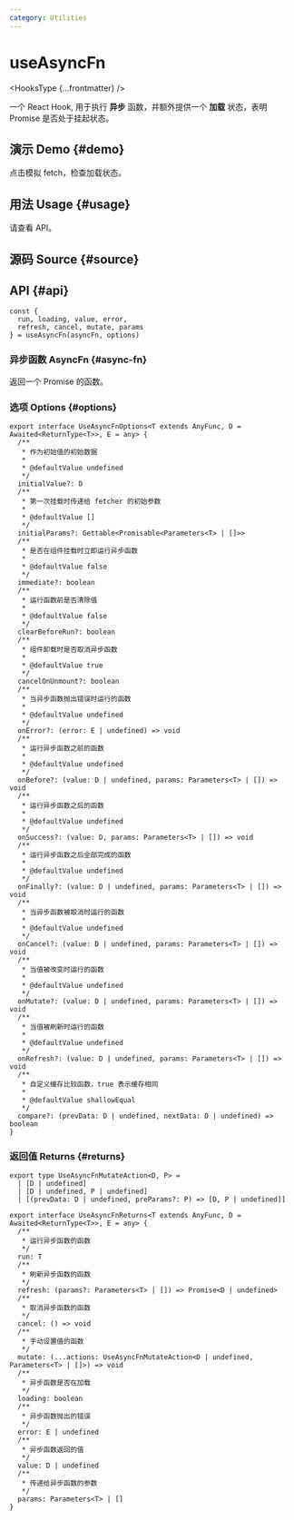 ```yaml
---
category: Utilities
---
```


# useAsyncFn


<HooksType {...frontmatter} />

一个 React Hook, 用于执行 **异步** 函数，并额外提供一个 **加载** 状态，表明 Promise 是否处于挂起状态。

## 演示 Demo \{#demo}

点击模拟 fetch，检查加载状态。


<App />

## 用法 Usage \{#usage}

请查看 API。

## 源码 Source \{#source}


<Source />

## API \{#api}

```tsx
const {
  run, loading, value, error,
  refresh, cancel, mutate, params
} = useAsyncFn(asyncFn, options)
```

### 异步函数 AsyncFn \{#async-fn}

返回一个 Promise 的函数。

### 选项 Options \{#options}

```tsx
export interface UseAsyncFnOptions<T extends AnyFunc, D = Awaited<ReturnType<T>>, E = any> {
  /**
   * 作为初始值的初始数据
   *
   * @defaultValue undefined
   */
  initialValue?: D
  /**
   * 第一次挂载时传递给 fetcher 的初始参数
   *
   * @defaultValue []
   */
  initialParams?: Gettable<Promisable<Parameters<T> | []>>
  /**
   * 是否在组件挂载时立即运行异步函数
   *
   * @defaultValue false
   */
  immediate?: boolean
  /**
   * 运行函数前是否清除值
   *
   * @defaultValue false
   */
  clearBeforeRun?: boolean
  /**
   * 组件卸载时是否取消异步函数
   *
   * @defaultValue true
   */
  cancelOnUnmount?: boolean
  /**
   * 当异步函数抛出错误时运行的函数
   *
   * @defaultValue undefined
   */
  onError?: (error: E | undefined) => void
  /**
   * 运行异步函数之前的函数
   *
   * @defaultValue undefined
   */
  onBefore?: (value: D | undefined, params: Parameters<T> | []) => void
  /**
   * 运行异步函数之后的函数
   *
   * @defaultValue undefined
   */
  onSuccess?: (value: D, params: Parameters<T> | []) => void
  /**
   * 运行异步函数之后全部完成的函数
   *
   * @defaultValue undefined
   */
  onFinally?: (value: D | undefined, params: Parameters<T> | []) => void
  /**
   * 当异步函数被取消时运行的函数
   *
   * @defaultValue undefined
   */
  onCancel?: (value: D | undefined, params: Parameters<T> | []) => void
  /**
   * 当值被改变时运行的函数
   *
   * @defaultValue undefined
   */
  onMutate?: (value: D | undefined, params: Parameters<T> | []) => void
  /**
   * 当值被刷新时运行的函数
   *
   * @defaultValue undefined
   */
  onRefresh?: (value: D | undefined, params: Parameters<T> | []) => void
  /**
   * 自定义缓存比较函数，true 表示缓存相同
   *
   * @defaultValue shallowEqual
   */
  compare?: (prevData: D | undefined, nextData: D | undefined) => boolean
}
```

### 返回值 Returns \{#returns}

```tsx
export type UseAsyncFnMutateAction<D, P> =
  | [D | undefined]
  | [D | undefined, P | undefined]
  | [(prevData: D | undefined, preParams?: P) => [D, P | undefined]]

export interface UseAsyncFnReturns<T extends AnyFunc, D = Awaited<ReturnType<T>>, E = any> {
  /**
   * 运行异步函数的函数
   */
  run: T
  /**
   * 刷新异步函数的函数
   */
  refresh: (params?: Parameters<T> | []) => Promise<D | undefined>
  /**
   * 取消异步函数的函数
   */
  cancel: () => void
  /**
   * 手动设置值的函数
   */
  mutate: (...actions: UseAsyncFnMutateAction<D | undefined, Parameters<T> | []>) => void
  /**
   * 异步函数是否在加载
   */
  loading: boolean
  /**
   * 异步函数抛出的错误
   */
  error: E | undefined
  /**
   * 异步函数返回的值
   */
  value: D | undefined
  /**
   * 传递给异步函数的参数
   */
  params: Parameters<T> | []
}
```
